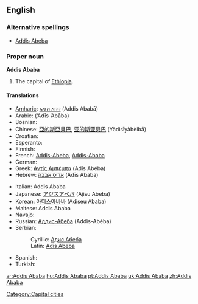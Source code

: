{{wikipedia}}
==English==

===Alternative spellings===
* [[Addis Abeba]]

===Proper noun===
'''Addis Ababa'''

# The capital of [[Ethiopia]].

====Translations====
{{trans-top|capital of Ethiopia}}
* [[Amharic]]: [[አዲስ አበባ]] (Addis Ababā)
* Arabic: {{Arab|[[أديس أبابا]]}} (ʼAdīs ʼAbāba) {{f}}
* Bosnian: {{t-|bs|Adis Abeba|f}}
* Chinese: [[亞的斯亞貝巴]], [[亚的斯亚贝巴]] (Yàdìsīyàbèibā)
* Croatian: {{t+|hr|Adis Abeba|f}}
* Esperanto: {{t|eo|Adisabebo}}
* Finnish: {{t-|fi|Addis Abeba}}
* French: [[Addis-Abeba]], [[Addis-Ababa]]
* German: {{t+|de|Addis Abeba}}
* Greek: [[Αντίς Αμπέμπα]] (Adís Abéba) {{f}}
* Hebrew: [[אדיס אבבה]] (Adīs Ababa)
{{trans-mid}}
* Italian: Addis Ababa
* Japanese: [[アジスアベバ]] (Ajisu Abeba)
* Korean: [[아디스아바바]] (Adiseu Ababa)
* Maltese: Addis Ababa
* Navajo: {{tø|nv|Ádis Áwewah}}
* Russian: [[Аддис-Абеба]] (Addís-Abéba) {{f}}
* Serbian:
*: Cyrillic: [[Адис Абеба#Serbian|Адис Абеба]] {{f}}
*: Latin: [[Adis Abeba#Serbian|Adis Abeba]] {{f}}
* Spanish: {{t+|es|Addis Abeba|f}}
* Turkish: {{t-|tr|Addis Ababa}}
{{trans-bottom}}

[[Category:Capital cities]]

[[ar:Addis Ababa]]
[[hu:Addis Ababa]]
[[pt:Addis Ababa]]
[[uk:Addis Ababa]]
[[zh:Addis Ababa]]